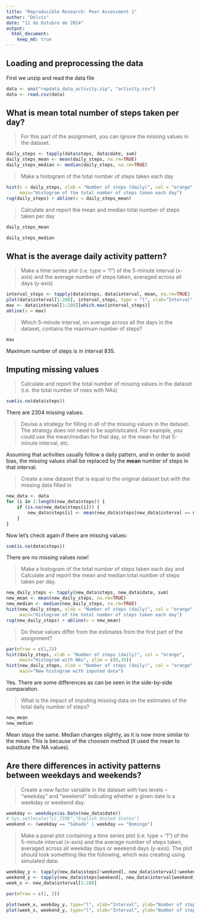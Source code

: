 ```yaml
---
title: "Reproducible Research: Peer Assessment 1"
author: "Delvis"
date: "11 de Outubro de 2014"
output: 
  html_document:
    keep_md: true
---
```


## Loading and preprocessing the data
First we unzip and read the data file

```r
data <- unz("repdata_data_activity.zip", "activity.csv")
data <- read.csv(data)
```

## What is mean total number of steps taken per day?

> For this part of the assignment, you can ignore the missing values in the dataset.

```r
daily_steps <- tapply(data$steps, data$date, sum)
daily_steps_mean <- mean(daily_steps, na.rm=TRUE)
daily_steps_median <- median(daily_steps, na.rm=TRUE)
```

> Make a histogram of the total number of steps taken each day

```r
hist(x = daily_steps, xlab = "Number of steps (daily)", col = "orange",
     main="Histogram of the total number of steps taken each day")
rug(daily_steps) + abline(v = daily_steps_mean)
```

> Calculate and report the mean and median total number of steps taken per day

```r
daily_steps_mean
```

```r
daily_steps_median
```

## What is the average daily activity pattern?

> Make a time series plot (i.e. type = "l") of the 5-minute interval (x-axis) and the average number of steps taken, averaged across all days (y-axis)

```r
interval_steps <- tapply(data$steps, data$interval, mean, na.rm=TRUE)
plot(data$interval[1:288], interval_steps, type = "l", xlab="Interval", ylab="Mean number of steps", col = "orange")
max <- data$interval[1:288][which.max(interval_steps)]
abline(v = max)
```

> Which 5-minute interval, on average across all the days in the dataset, contains the maximum number of steps?

```r
max
```
Maximum number of steps is in interval 835.


## Imputing missing values

> Calculate and report the total number of missing values in the dataset (i.e. the total number of rows with NAs)

```r
sum(is.na(data$steps))
```
There are 2304 missing values.

> Devise a strategy for filling in all of the missing values in the dataset. The strategy does not need to be sophisticated. For example, you could use the mean/median for that day, or the mean for that 5-minute interval, etc.

Assuming that activities usually follow a daily pattern, and in order to avoid bias, the missing values shall be replaced by the **mean** number of steps in that interval.

> Create a new dataset that is equal to the original dataset but with the missing data filled in

```r
new_data <- data
for (i in 1:length(new_data$steps)) {
    if (is.na(new_data$steps[i])) {
        new_data$steps[i] <- mean(new_data$steps[new_data$interval == new_data$interval[i]], na.rm=TRUE)
    }
}
```

Now let's check again if there are missing values:
```r
sum(is.na(data$steps))
```

There are no missing values now!

> Make a histogram of the total number of steps taken each day and Calculate and report the mean and median total number of steps taken per day.

```r
new_daily_steps <- tapply(new_data$steps, new_data$date, sum)
new_mean <- mean(new_daily_steps, na.rm=TRUE)
new_median <- median(new_daily_steps, na.rm=TRUE)
hist(new_daily_steps, xlab = "Number of steps (daily)", col = "orange",
     main="Histogram of the total number of steps taken each day")
rug(new_daily_steps) + abline(v = new_mean)
```

> Do these values differ from the estimates from the first part of the assignment? 

```r
par(mfrow = c(1,2))
hist(daily_steps, xlab = "Number of steps (daily)", col = "orange",
     main="Histogram with NAs", ylim = c(0,35))
hist(new_daily_steps, xlab = "Number of steps (daily)", col = "orange",
     main="New histogram with inputed data")
```

Yes. There are some differences as can be seen in the side-by-side comparation.

> What is the impact of imputing missing data on the estimates of the total daily number of steps?

```r
new_mean
new_median
```

Mean stays the same. Median changes slightly, as it is now more similar to the mean. This is because of the choosen method (it used the mean to substitute the NA values).

## Are there differences in activity patterns between weekdays and weekends?

> Create a new factor variable in the dataset with two levels – “weekday” and “weekend” indicating whether a given date is a weekday or weekend day.

```r
weekday <- weekdays(as.Date(new_data$date))
# Sys.setlocale("LC_TIME","English United States")
weekend <- (weekday == "Sábado" | weekday == "Domingo")
```

> Make a panel plot containing a time series plot (i.e. type = "l") of the 5-minute interval (x-axis) and the average number of steps taken, averaged across all weekday days or weekend days (y-axis). The plot should look something like the following, which was creating using simulated data:

```r
weekday_y <- tapply(new_data$steps[!weekend], new_data$interval[!weekend], mean)
weekend_y <- tapply(new_data$steps[weekend], new_data$interval[weekend], mean)
week_x <- new_data$interval[1:288]

par(mfrow = c(1, 2))

plot(week_x, weekday_y, type="l", xlab="Interval", ylab="Number of steps", main="weekday", ylim = c(0, 200))
plot(week_x, weekend_y, type="l", xlab="Interval", ylab="Number of steps", main="weekend", ylim = c(0, 200))
```
